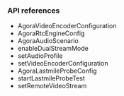 <PlatformWrapper platform="ios">


### API references

- <Link to="{{Global.API_REF_IOS_ROOT}}/rtc_api_data_type.html#class_videoencoderconfiguration">AgoraVideoEncoderConfiguration</Link>

- <Link to="{{Global.API_REF_IOS_ROOT}}/rtc_api_data_type.html#class_rtcengineconfig_ng">AgoraRtcEngineConfig</Link>

- <Link to="{{Global.API_REF_IOS_ROOT}}/rtc_api_data_type.html#enum_audioscenariotype_ng">AgoraAudioScenario</Link>

- <Link to="{{Global.API_REF_IOS_ROOT}}/class_irtcengine.html#api_enabledualstreammode">enableDualStreamMode</Link>

- <Link to="{{Global.API_REF_IOS_ROOT}}/class_irtcengine.html#api_setaudioprofile2">setAudioProfile</Link>

- <Link to="{{Global.API_REF_IOS_ROOT}}/class_irtcengine.html#api_setvideoencoderconfiguration">setVideoEncoderConfiguration</Link>

- <Link to="{{Global.API_REF_IOS_ROOT}}/rtc_api_data_type.html#class_lastmileprobeconfig">AgoraLastmileProbeConfig</Link>

- <Link to="{{Global.API_REF_IOS_ROOT}}/class_irtcengine.html#api_startlastmileprobetest">startLastmileProbeTest</Link>

- <Link to="{{Global.API_REF_IOS_ROOT}}/class_irtcengine.html#api_setremotevideostreamtype">setRemoteVideoStream</Link>


</PlatformWrapper>
